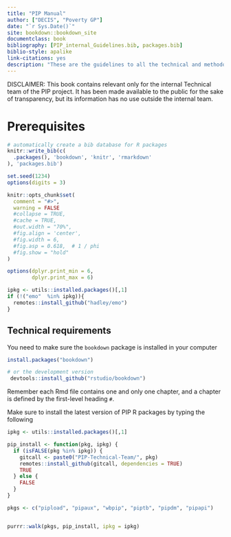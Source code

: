 ```yaml
--- 
title: "PIP Manual"
author: ["DECIS", "Poverty GP"]
date: "`r Sys.Date()`"
site: bookdown::bookdown_site
documentclass: book
bibliography: [PIP_internal_Guidelines.bib, packages.bib]
biblio-style: apalike
link-citations: yes
description: "These are the guidelines to all the technical and methodological decisions taken during the creation of packges for the PIP workflow."
---
```



::: {.rmdbox .rmdwarning}
DISCLAIMER: This book contains relevant only for the internal Technical team of the PIP project. It has been made available to the public for the sake of transparency, but its information has no use outside the internal team.
:::


# Prerequisites {-}

```r
# automatically create a bib database for R packages
knitr::write_bib(c(
  .packages(), 'bookdown', 'knitr', 'rmarkdown'
), 'packages.bib')

set.seed(1234)
options(digits = 3)

knitr::opts_chunk$set(
  comment = "#>",
  warning = FALSE
  #collapse = TRUE,
  #cache = TRUE,
  #out.width = "70%",
  #fig.align = 'center',
  #fig.width = 6,
  #fig.asp = 0.618,  # 1 / phi
  #fig.show = "hold"
)

options(dplyr.print_min = 6, 
        dplyr.print_max = 6)

ipkg <- utils::installed.packages()[,1]
if (!("emo"  %in% ipkg)){
  remotes::install_github("hadley/emo")
}

```


## Technical requirements
You need to make sure the `bookdown` package is installed in your computer
```r
install.packages("bookdown")

# or the development version
 devtools::install_github("rstudio/bookdown")
```

Remember each Rmd file contains one and only one chapter, and a chapter is defined by the first-level heading `#`.


Make sure to install the latest version of PIP R packages by typing the following

```r
ipkg <- utils::installed.packages()[,1]

pip_install <- function(pkg, ipkg) {
  if (isFALSE(pkg %in% ipkg)) {
    gitcall <- paste0("PIP-Technical-Team/", pkg)
    remotes::install_github(gitcall, dependencies = TRUE)
    TRUE
  } else {
    FALSE
  }
}

pkgs <- c("pipload", "pipaux", "wbpip", "piptb", "pipdm", "pipapi")


purrr::walk(pkgs, pip_install, ipkg = ipkg)

```
